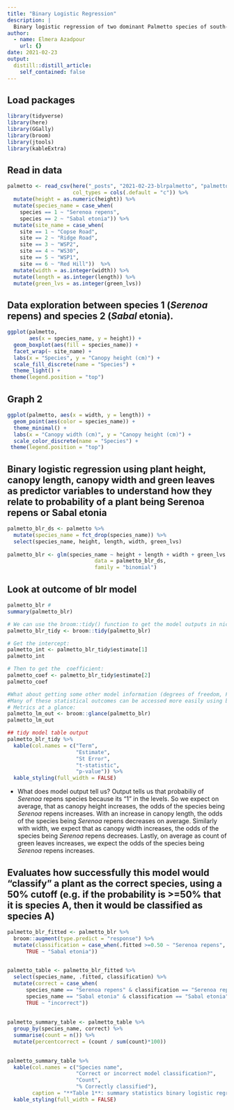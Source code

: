 ```yaml
---
title: "Binary Logistic Regression"
description: |
  Binary logistic regression of two dominant Palmetto species of south-central Florida from 1981 - 2017.
author:
  - name: Elmera Azadpour
    url: {}
date: 2021-02-23
output:
  distill::distill_article:
    self_contained: false
---
```


## Load packages
```r
library(tidyverse)
library(here)
library(GGally)
library(broom)
library(jtools)
library(kableExtra)
```

## Read in data {.tabset}
```r
palmetto <- read_csv(here("_posts", "2021-02-23-blrpalmetto", "palmetto.csv"), 
                     col_types = cols(.default = "c")) %>%
  mutate(height = as.numeric(height)) %>% 
  mutate(species_name = case_when(
    species == 1 ~ "Serenoa repens", 
    species == 2 ~ "Sabal etonia")) %>% 
  mutate(site_name = case_when(
    site == 1 ~ "Copse Road", 
    site == 2 ~ "Ridge Road",
    site == 3 ~ "WSP2",
    site == 4 ~ "WS30",
    site == 5 ~ "WSP1",
    site == 6 ~ "Red Hill"))  %>% 
  mutate(width = as.integer(width)) %>% 
  mutate(length = as.integer(length)) %>% 
  mutate(green_lvs = as.integer(green_lvs))

```

## Data exploration between species 1 (*Serenoa* repens) and species 2 (*Sabal* etonia). {.tabset}
```r
ggplot(palmetto,
       aes(x = species_name, y = height)) +
  geom_boxplot(aes(fill = species_name)) +
  facet_wrap(~ site_name) +
  labs(x = "Species", y = "Canopy height (cm)") +
  scale_fill_discrete(name = "Species") +
  theme_light() +
 theme(legend.position = "top")
```
## Graph 2 {.tabset}
```r
ggplot(palmetto, aes(x = width, y = length)) +
  geom_point(aes(color = species_name)) +
  theme_minimal() +
  labs(x = "Canopy width (cm)", y = "Canopy height (cm)") +
  scale_color_discrete(name = "Species") +
 theme(legend.position = "top")
```

## Binary logistic regression using plant height, canopy length, canopy width and green leaves as predictor variables to understand how they relate to probability of a plant being Serenoa repens or Sabal etonia {.tabset}
```r
palmetto_blr_ds <- palmetto %>% 
  mutate(species_name = fct_drop(species_name)) %>% 
  select(species_name, height, length, width, green_lvs) 
  
palmetto_blr <- glm(species_name ~ height + length + width + green_lvs ,
                            data = palmetto_blr_ds, 
                            family = "binomial")
```

## Look at outcome of blr model {.tabset}
```r
palmetto_blr #
summary(palmetto_blr)

# We can use the broom::tidy() function to get the model outputs in nice data frame format:
palmetto_blr_tidy <- broom::tidy(palmetto_blr)

# Get the intercept: 
palmetto_int <- palmetto_blr_tidy$estimate[1]
palmetto_int

# Then to get the  coefficient:
palmetto_coef <- palmetto_blr_tidy$estimate[2]
palmetto_coef

#What about getting some other model information (degrees of freedom, F-statistic, p-value, etc.)?
#Many of these statistical outcomes can be accessed more easily using broom::glance().
# Metrics at a glance: 
palmetto_lm_out <- broom::glance(palmetto_blr)
palmetto_lm_out

## tidy model table output
palmetto_blr_tidy %>% 
  kable(col.names = c("Term",
                      "Estimate",
                      "St Error",
                      "t-statistic",
                      "p-value")) %>% 
  kable_styling(full_width = FALSE)
```
+ What does model output tell us? Output tells us that probabiliy of *Serenoa* repens species because its "1" in the levels. So we expect on average, that as canopy height increases, the odds of the species being *Serenoa* repens increases. With an increase in canopy length, the odds of the species being *Serenoa* repens decreases on average. Similarly with width, we expect that as canopy width increases, the odds of the species being *Serenoa* repens decreases. Lastly, on average as count of green leaves increases, we expect the odds of the species being *Serenoa* repens increases. 


## Evaluates how successfully this model would “classify” a plant as the correct species, using a 50% cutoff (e.g. if the probability is >=50% that it is species A, then it would be classified as species A) {.tabset}
```r
palmetto_blr_fitted <- palmetto_blr %>% 
  broom::augment(type.predict = "response") %>% 
  mutate(classification = case_when(.fitted >=0.50 ~ "Serenoa repens", 
      TRUE ~ "Sabal etonia")) 
  

palmetto_table <- palmetto_blr_fitted %>% 
  select(species_name, .fitted, classification) %>% 
  mutate(correct = case_when(
      species_name == "Serenoa repens" & classification == "Serenoa repens" ~ "correct",
      species_name == "Sabal etonia" & classification == "Sabal etonia" ~ "correct",
      TRUE ~ "incorrect"))
  
  
palmetto_summary_table <- palmetto_table %>% 
  group_by(species_name, correct) %>% 
  summarise(count = n()) %>% 
  mutate(percentcorrect = (count / sum(count)*100))
  

palmetto_summary_table %>%  
  kable(col.names = c("Species name",
                      "Correct or incorrect model classification?",
                      "Count",
                      "% Correctly classified"), 
        caption = "**Table 1**: summary statistics binary logistic regression analysis on palmetto dataset including species: Serenoa repens & Sabal etonia (data source: Abrahamson, W.G. 2019. Survival, growth and biomass estimates of two dominant palmetto species of south-central Florida from 1981 - 2017, ongoing at 5-year)") %>% 
  kable_styling(full_width = FALSE) 
```